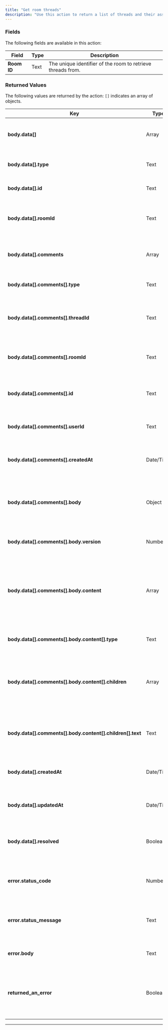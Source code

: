 ```yaml
---
title: "Get room threads"
description: "Use this action to return a list of threads and their associated details inside a room."
---
```



<liveblocksPlus feature="action" />

### Fields

The following fields are available in this action:

| **Field**   | **Type** | **Description**                                             |
| ----------- | -------- | ----------------------------------------------------------- |
| **Room ID** | Text     | The unique identifier of the room to retrieve threads from. |

### Returned Values

The following values are returned by the action: `[]` indicates an array of objects.

| **Key**                                                   | **Type**  | **Description**                                                                                             |
| --------------------------------------------------------- | --------- | ----------------------------------------------------------------------------------------------------------- |
| **body.data[]**                                           | Array     | An array of thread objects found inside the room.                                                           |
| **body.data[].type**                                      | Text      | The type of the object, typically `"thread"`.                                                               |
| **body.data[].id**                                        | Text      | The unique identifier of the thread.                                                                        |
| **body.data[].roomId**                                    | Text      | The unique identifier of the room where the thread exists.                                                  |
| **body.data[].comments**                                  | Array     | An array of comments associated with the thread.                                                            |
| **body.data[].comments[].type**                           | Text      | The type of the object, typically `"comment"`.                                                              |
| **body.data[].comments[].threadId**                       | Text      | The unique identifier of the thread to which the comment belongs.                                           |
| **body.data[].comments[].roomId**                         | Text      | The unique identifier of the room where the comment exists.                                                 |
| **body.data[].comments[].id**                             | Text      | The unique identifier of the comment within the thread.                                                     |
| **body.data[].comments[].userId**                         | Text      | The user ID of the person who created the comment.                                                          |
| **body.data[].comments[].createdAt**                      | Date/Time | The timestamp of when the comment was created.                                                              |
| **body.data[].comments[].body**                           | Object    | The content body of the comment. This is an object that includes `version` and `content`.                   |
| **body.data[].comments[].body.version**                   | Number    | The version number of the comment content.                                                                  |
| **body.data[].comments[].body.content**                   | Array     | An array of content blocks in the comment. Each block contains further nested data, such as paragraph text. |
| **body.data[].comments[].body.content[].type**            | Text      | The type of the content block (e.g., `"paragraph"`).                                                        |
| **body.data[].comments[].body.content[].children**        | Array     | An array containing the children of the content block, typically containing text objects.                   |
| **body.data[].comments[].body.content[].children[].text** | Text      | The actual text content of the comment, such as `"hey this is athread"`.                                    |
| **body.data[].createdAt**                                 | Date/Time | The timestamp of when the thread was created.                                                               |
| **body.data[].updatedAt**                                 | Date/Time | The timestamp of when the thread was last updated.                                                          |
| **body.data[].resolved**                                  | Boolean   | A flag indicating whether the thread has been resolved.                                                     |
| **error.status_code**                                     | Number    | The HTTP status code returned by the API (e.g., `200` for success).                                         |
| **error.status_message**                                  | Text      | The HTTP status message returned by the API (e.g., `"OK"`).                                                 |
| **error.body**                                            | Text      | The raw error body message as a string.                                                                     |
| **returned_an_error**                                     | Boolean   | A flag indicating whether the API returned an error. `false` means no error occurred.                       |

---

<liveblocksFooter />
